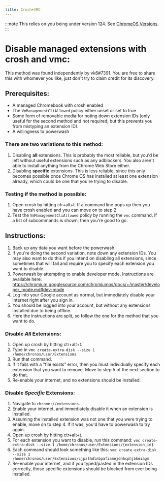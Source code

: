 ```yaml
---
title: Crosh+VMC
---
```



:::note
This relies on you being under version 124. See [ChromeOS Versions](/kajigs/crosver).
:::

# Disable managed extensions with crosh and vmc:

This method was found independently by vk6#7391. You are free to share this with whomever you like, just don't try to claim credit for its discovery.

## Prerequisites: 
 - A managed Chromebook with crosh enabled
 - The `VmManagementCliAllowed` policy either unset or set to true
 - Some form of removable media for noting down extension IDs (only useful for the second method and not required, but this prevents you from mistyping an extension ID).
 - A willingness to powerwash

### There are two variations to this method:
 1. Disabling **all** extensions. This is probably the most reliable, but you'd be left without useful extensions such as any adblockers. You also aren't able to install anything from the Chrome Web Store either.
 2. Disabling **specific** extensions. This is less reliable, since this only becomes possible once Chrome OS has installed at least one extension already, which could be one that you're trying to disable. 

### Testing if the method is possible:
 1. Open crosh by hitting ctr+alt+t. If a command line pops up then you have crosh enabled and you can move on to step 2.
 2. Test the `VmManagementCliAllowed` policy by running the `vmc` command. If a list of subcommands is shown, then you're good to go.

## Instructions:
 1. Back up any data you want before the powerwash.
 2. If you're doing the second variation, note down any extension IDs. You may also want to do this if you intend on disabling all extensions, since sometimes that will fail and require you to specify each extension you want to disable.
 3. Powerwash by attempting to enable developer mode. Instructions are available here: https://chromium.googlesource.com/chromiumos/docs/+/master/developer_mode.md#dev-mode
 4. Log into your Google account as normal, but immediately disable your internet right after you sign in.
 5. You should be logged into your account, but without any extensions installed due to being offline.
 6. Here the instructions are split, so follow the one for the method that you want to do.

### Disable *All* Extensions: 
 1. Open up crosh by hitting ctr+alt+t.
 2. Type in `vmc create-extra-disk --size 1 /home/chronos/user/Extensions`
 3. Run that command. 
 4. If it fails with a "file exists" error, then you must individually specify each extension that you want to remove. Move to step 5 of the next section to do that.
 5. Re-enable your internet, and no extensions should be installed.

### Disable *Specific* Extensions:
 1. Navigate to `chrome://extensions`.
 2. Enable your internet, and immediately disable it when an extension is installed. 
 3. Assuming the installed extension was not one that you were trying to enable, move on to step 4. If it was, you'd have to powerwash to try again.
 4. Open up crosh by hitting ctr+alt+t.
 5. For each extension you want to disable, run this command: `vmc create-extra-disk --size 1 /home/chronos/user/Extensions/{extension_id}`
 6. Each command should look something like this: `vmc create-extra-disk --size 1 /home/chronos/user/Extensions/cjpalhdlnbpafiamejdnhcphjbkeiagm`
 7. Re-enable your internet, and if you typed/pasted in the extension IDs correctly, those specific extensions should be blocked from ever being installed.

